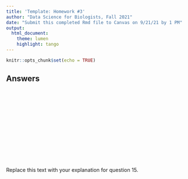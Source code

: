```yaml
---
title: 'Template: Homework #3'
author: "Data Science for Biologists, Fall 2021"
date: "Submit this completed Rmd file to Canvas on 9/21/21 by 1 PM"
output: 
  html_document:
    theme: lumen
    highlight: tango
---
```


```r
knitr::opts_chunk$set(echo = TRUE)
```


## Answers


```r

```


```r

```

```r

```

```r

```

```r

```

```r

```

```r

```

```r

```

```r

```

```r

```

```r

```


```r

```



```r

```


```r

```


```r

```

Replace this text with your explanation for question 15.